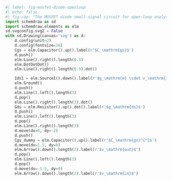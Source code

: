 ```python
#| label: fig-mosfet-diode-openloop
#| echo: false
#| fig-cap: "The MOSFET diode small-signal circuit for open-loop analysis."
import schemdraw as sd
import schemdraw.elements as elm
sd.svgconfig.svg2 = False
with sd.Drawing(canvas='svg') as d:
    d.config(unit=2)
    d.config(fontsize=16)
    Cgs = elm.Capacitor().up().label(r'$C_\mathrm{gs}$')
    d.push()
    elm.Line().right().length(0.5)
    elm.DotDotDot()
    elm.Line().right().length(0.5).dot()

    Ids1 = elm.SourceI().down().label(r'$g_\mathrm{m} \cdot v_\mathrm{in}$').dot()
    elm.Ground()
    d.push()
    elm.Line().left().length(3)
    d.pop()
    elm.Line().right().length(3).dot()
    Gds = elm.Resistor().up().dot().label(r'$g_\mathrm{ds}$')
    d.push()
    elm.Line().left().length(3)
    d.pop()
    elm.Line().right().length(3)
    d.move(dx=0, dy=-2)
    d.push()
    Cgs_dummy = elm.Capacitor().up().label(r'$C_\mathrm{gs}^{*}$')
    d.move(dx=1.5, dy=0)
    elm.Arrow().down().length(2).label(r'$v_\mathrm{out}$')
    d.pop()
    elm.Line().left().length(3)
    d.pop()
    d.move(dx=-1.5, dy=0)
    elm.Arrow().down().length(2).label(r'$v_\mathrm{in}$')
```
